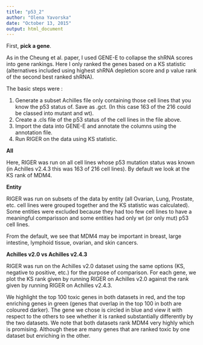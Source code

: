 ```yaml
---
title: "p53_2"
author: "Olena Yavorska"
date: "October 13, 2015"
output: html_document
---
```

First, **pick a gene**.

As in the Cheung et al. paper, I used GENE-E to collapse the shRNA scores into gene rankings. Here I only ranked the genes based on a KS statistic (alternatives included using highest shRNA depletion score and p value rank of the second best ranked shRNA).

The basic steps were :

1. Generate a subset Achilles file only containing those cell lines that you know the p53 status of. Save as .gct. (In this case 163 of the 216 could be classed into mutant and wt).
2. Create a .cls file of the p53 status of the cell lines in the file above.
3. Import the data into GENE-E and annotate the columns using the annotation file.
4. Run RIGER on the data using KS statistic.

**All**

Here, RIGER was run on all cell lines whose p53 mutation status was known (in Achilles v2.4.3 this was 163 of 216 cell lines). By default we look at the KS rank of MDM4.

**Entity**

RIGER was run on subsets of the data by entity (all Ovarian, Lung, Prostate, etc. cell lines were grouped together and the KS statistic was calculated). Some entities were excluded because they had too few cell lines to have a meaningful comparisson and some entities had only wt (or only mut) p53 cell lines. 

From the default, we see that MDM4 may be important in breast, large intestine, lymphoid tissue, ovarian, and skin cancers. 

**Achilles v2.0 vs Achilles v2.4.3**

RIGER was run on the Achilles v2.0 dataset using the same options (KS, negative to positive, etc.) for the purpose of comparison. For each gene, we plot the KS rank given by running RIGER on Achilles v2.0 against the rank given by running RIGER on Achilles v2.4.3. 

We highlight the top 100 toxic genes in both datasets in red, and the top enriching genes in green (genes that overlap in the top 100 in both are coloured darker). The gene we chose is circled in blue and view it with respect to the others to see whether it is ranked substantially differently by the two datasets. We note that both datasets rank MDM4 very highly which is promising. Although these are many genes that are ranked toxic by one dataset but enriching in the other.
